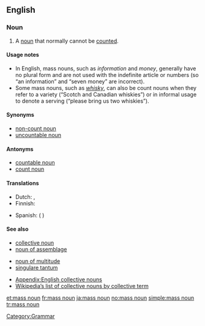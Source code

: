 ==English==
{{wikipedia}}

===Noun===
{{en-noun|sg=[[mass]] [[noun]]}}

# A [[noun]] that normally cannot be [[count]]ed.

====Usage notes====
* In English, mass nouns, such as ''information'' and ''money'', generally have no plural form and are not used with the indefinite article or numbers (so “an information” and “seven money” are incorrect).
* Some mass nouns, such as ''[[whisky]]'', can also be count nouns when they refer to a variety (“Scotch and Canadian whiskies”) or in informal usage to denote a serving (“please bring us two whiskies”).

====Synonyms====
* [[non-count noun]]
* [[uncountable noun]]

====Antonyms====
* [[countable noun]]
* [[count noun]]

====Translations====
{{trans-top|noun describing something that cannot be counted}}
* Dutch: {{t|nl|niet-telbaar zelfstandig naamwoord|n}}, {{t|nl|niet-telbaar substantief|n}}
* Finnish: {{t-|fi|ainesana}}
{{trans-mid}}
* Spanish: {{t|es|nombre incontable|m}} ({{t+|es|de}} {{t+|es|sustancia}})
{{trans-bottom}}

====See also====
{{rel-top3|See also}}
* [[collective noun]]
* [[noun of assemblage]]
{{rel-mid3}}
* [[noun of multitude]]
* [[singulare tantum]]
{{rel-mid3}}
* [[Appendix:English collective nouns]]
* [[w:List of collective nouns by collective term|Wikipedia’s list of collective nouns by collective term]]
{{rel-bottom}}

[[Category:Grammar]]

[[et:mass noun]]
[[fr:mass noun]]
[[ja:mass noun]]
[[no:mass noun]]
[[simple:mass noun]]
[[tr:mass noun]]